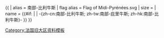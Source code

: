 {{ {{{1<noinclude>|country showdata</noinclude>}}}
| alias = 南部-比利牛斯
| flag alias = Flag of Midi-Pyrénées.svg
| size = {{{size|}}}
| name = {{#if: {{{name|}}} | {{{name|}}} | -{zh-cn:南部-比利牛斯; zh-tw:南部-庇里牛斯; zh-hk:南部-比利牛斯}- }}
}}<noinclude>
[[Category:法国旧大区资料模板‎]]
</noinclude>